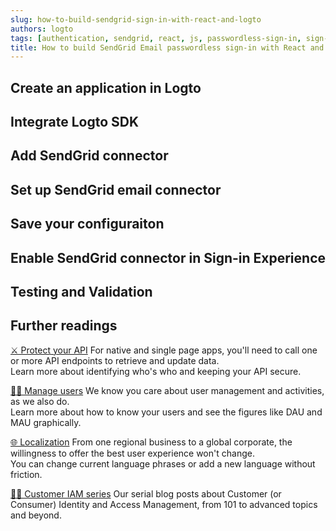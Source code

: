 ```yaml
---
slug: how-to-build-sendgrid-sign-in-with-react-and-logto
authors: logto
tags: [authentication, sendgrid, react, js, passwordless-sign-in, sign-in, login]
title: How to build SendGrid Email passwordless sign-in with React and Logto
---
```


<!--
  We have to divide templates into sections because imported mdx will not show in the TOC.
  There's no way to customize TOC either. :-)

  @see https://github.com/facebook/docusaurus/issues/3915
-->



<!-- truncate -->

<Intro connector={connector} sdk="React" link="https://reactjs.org/" />

## Create an application in Logto

<CreateApplication type="Single page app" framework="React" />

## Integrate Logto SDK

<IntegrateSdk />

## Add SendGrid connector

<AddPasswordlessConnector connector={connector} connectorType="Email" />

## Set up SendGrid email connector

<ConnectorGuide />

## Save your configuraiton

<SaveYourConfiguration connector={connector} />

## Enable SendGrid connector in Sign-in Experience

<EnablePasswordlessConnector
  connectorType="Email"
  passwordlessSignUpIdentifier="Email address"
/>

## Testing and Validation

<TestingAndValidation connector={connector} sdk="React" />

## Further readings

[⚔️ Protect your API](/docs/recipes/protect-your-api/) For native and single page apps, you'll need to call one or more API endpoints to retrieve and update data.<br/>
Learn more about identifying who's who and keeping your API secure.

[🧑‍🚀 Manage users](/docs/recipes/manage-users/) We know you care about user management and activities, as we also do.<br/>
Learn more about how to know your users and see the figures like DAU and MAU graphically.

[🌐 Localization](/docs/recipes/customize-sie/localized-language) From one regional business to a global corporate, the willingness to offer the best user experience won't change.<br/>
You can change current language phrases or add a new language without friction.

[🧑‍🎓 Customer IAM series](/blog/tags/ciam) Our serial blog posts about Customer (or Consumer) Identity and Access Management, from 101 to advanced topics and beyond.
